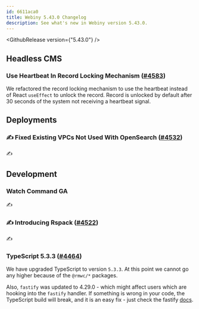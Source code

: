 ```yaml
---
id: 6611aca0
title: Webiny 5.43.0 Changelog
description: See what's new in Webiny version 5.43.0.
---
```




<GithubRelease version={"5.43.0"} />

## Headless CMS

### Use Heartbeat In Record Locking Mechanism ([#4583](https://github.com/webiny/webiny-js/pull/4583))

We refactored the record locking mechanism to use the heartbeat instead of React `useEffect` to unlock the record.
Record is unlocked by default after 30 seconds of the system not receiving a heartbeat signal.

## Deployments

### ✍️ Fixed Existing VPCs Not Used With OpenSearch ([#4532](https://github.com/webiny/webiny-js/pull/4532)) 

✍️

## Development

### Watch Command GA

✍️

### ✍️ Introducing Rspack ([#4522](https://github.com/webiny/webiny-js/pull/4522))

✍️

### TypeScript 5.3.3 ([#4464](https://github.com/webiny/webiny-js/pull/4464))

We have upgraded TypeScript to version `5.3.3`. At this point we cannot go any higher because of the `@rmwc/*` packages.

Also, `fastify` was updated to 4.29.0 - which might affect users which are hooking into the `fastify` handler. If something is wrong in your code, the TypeScript build will break, and it is an easy fix - just check the fastify [docs](https://fastify.dev/docs/v4.29.x/).
